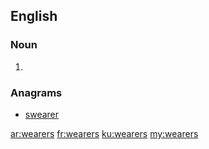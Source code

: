 ==English==

===Noun===
{{head|en}}

# {{plural of|wearer}}

===Anagrams===
* [[swearer#English|swearer]]

[[ar:wearers]]
[[fr:wearers]]
[[ku:wearers]]
[[my:wearers]]